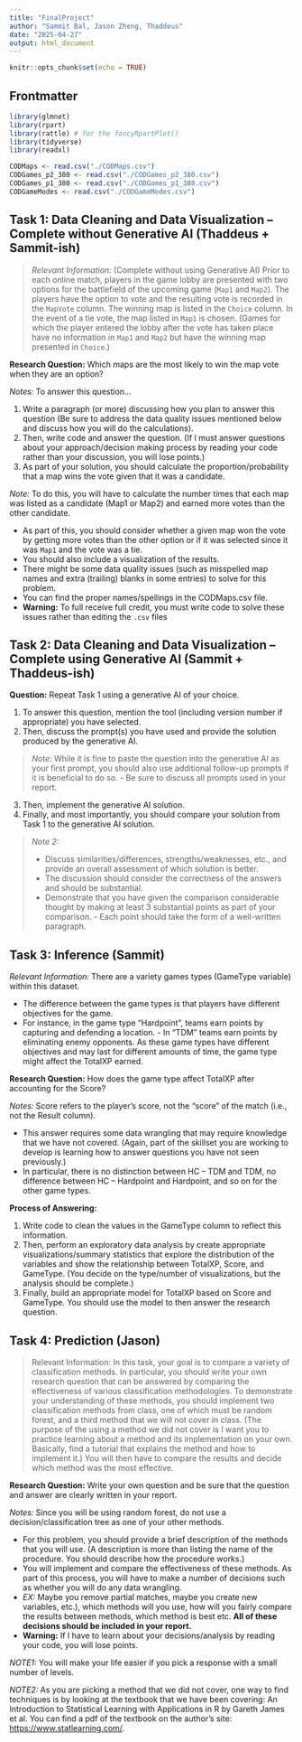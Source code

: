```yaml
---
title: "FinalProject"
author: "Sammit Bal, Jason Zheng, Thaddeus"
date: "2025-04-27"
output: html_document
---
```


```r
knitr::opts_chunk$set(echo = TRUE)
```

## Frontmatter

```r
library(glmnet)
library(rpart)
library(rattle) # for the fancyRpartPlot()
library(tidyverse)
library(readxl)

CODMaps <- read.csv("./CODMaps.csv")
CODGames_p2_380 <- read.csv("./CODGames_p2_380.csv")
CODGames_p1_380 <- read.csv("./CODGames_p1_380.csv")
CODGameModes <- read.csv("./CODGameModes.csv")
```

## Task 1: Data Cleaning and Data Visualization – Complete without Generative AI (Thaddeus + Sammit-ish)

> *Relevant Information:* (Complete without using Generative AI) Prior to each online match, players in the game lobby are presented with two options for the battlefield of the upcoming game (`Map1` and `Map2`). The players have the option to vote and the resulting vote is recorded in the `MapVote` column. The winning map is listed in the `Choice` column. In the event of a tie vote, the map listed in `Map1` is chosen. (Games for which the player entered the lobby after the vote has taken place have no information in `Map1` and `Map2` but have the winning map presented in `Choice`.)

**Research Question:** Which maps are the most likely to win the map vote when they are an option?

*Notes:* To answer this question...

1.  Write a paragraph (or more) discussing how you plan to answer this question (Be sure to address the data quality issues mentioned below and discuss how you will do the calculations).
2.  Then, write code and answer the question. (If I must answer questions about your approach/decision making process by reading your code rather than your discussion, you will lose points.)
3.  As part of your solution, you should calculate the proportion/probability that a map wins the vote given that it was a candidate.

*Note:* To do this, you will have to calculate the number times that each map was listed as a candidate (Map1 or Map2) and earned more votes than the other candidate.

-   As part of this, you should consider whether a given map won the vote by getting more votes than the other option or if it was selected since it was `Map1` and the vote was a tie.
-   You should also include a visualization of the results.
-   There might be some data quality issues (such as misspelled map names and extra (trailing) blanks in some entries) to solve for this problem.
-   You can find the proper names/spellings in the CODMaps.csv file.
-   **Warning:** To full receive full credit, you must write code to solve these issues rather than editing the `.csv` files

## Task 2: Data Cleaning and Data Visualization – Complete using Generative AI (Sammit + Thaddeus-ish)

**Question:** Repeat Task 1 using a generative AI of your choice.

1.  To answer this question, mention the tool (including version number if appropriate) you have selected.
2.  Then, discuss the prompt(s) you have used and provide the solution produced by the generative AI.

> *Note:* While it is fine to paste the question into the generative AI as your first prompt, you should also use additional follow-up prompts if it is beneficial to do so. - Be sure to discuss all prompts used in your report.

3.  Then, implement the generative AI solution.
4.  Finally, and most importantly, you should compare your solution from Task 1 to the generative AI solution.

> *Note 2:*
>
> -   Discuss similarities/differences, strengths/weaknesses, etc., and provide an overall assessment of which solution is better.
> -   The discussion should consider the correctness of the answers and should be substantial.
> -   Demonstrate that you have given the comparison considerable thought by making at least 3 substantial points as part of your comparison. - Each point should take the form of a well-written paragraph.

## Task 3: Inference (Sammit)

*Relevant Information:* There are a variety games types (GameType variable) within this dataset.

-   The difference between the game types is that players have different objectives for the game.
-   For instance, in the game type “Hardpoint”, teams earn points by capturing and defending a location. - In “TDM” teams earn points by eliminating enemy opponents. As these game types have different objectives and may last for different amounts of time, the game type might affect the TotalXP earned.

**Research Question:** How does the game type affect TotalXP after accounting for the Score?

*Notes:* Score refers to the player’s score, not the “score” of the match (i.e., not the Result column).

-   This answer requires some data wrangling that may require knowledge that we have not covered. (Again, part of the skillset you are working to develop is learning how to answer questions you have not seen previously.)
-   In particular, there is no distinction between HC – TDM and TDM, no difference between HC – Hardpoint and Hardpoint, and so on for the other game types.

**Process of Answering:**

1.  Write code to clean the values in the GameType column to reflect this information.
2.  Then, perform an exploratory data analysis by create appropriate visualizations/summary statistics that explore the distribution of the variables and show the relationship between TotalXP, Score, and GameType. (You decide on the type/number of visualizations, but the analysis should be complete.)
3.  Finally, build an appropriate model for TotalXP based on Score and GameType. You should use the model to then answer the research question.

## Task 4: Prediction (Jason)

> Relevant Information: In this task, your goal is to compare a variety of classification methods. In particular, you should write your own research question that can be answered by comparing the effectiveness of various classification methodologies. To demonstrate your understanding of these methods, you should implement two classification methods from class, one of which must be random forest, and a third method that we will not cover in class. (The purpose of the using a method we did not cover is I want you to practice learning about a method and its implementation on your own. Basically, find a tutorial that explains the method and how to implement it.) You will then have to compare the results and decide which method was the most effective.

**Research Question:** Write your own question and be sure that the question and answer are clearly written in your report.

*Notes:* Since you will be using random forest, do not use a decision/classification tree as one of your other methods.

-   For this problem, you should provide a brief description of the methods that you will use. (A description is more than listing the name of the procedure. You should describe how the procedure works.)
-   You will implement and compare the effectiveness of these methods. As part of this process, you will have to make a number of decisions such as whether you will do any data wrangling.
-   *EX:* Maybe you remove partial matches, maybe you create new variables, etc.), which methods will you use, how will you fairly compare the results between methods, which method is best etc. **All of these decisions should be included in your report.**
-   **Warning:** If I have to learn about your decisions/analysis by reading your code, you will lose points.

*NOTE1:* You will make your life easier if you pick a response with a small number of levels.

*NOTE2:* As you are picking a method that we did not cover, one way to find techniques is by looking at the textbook that we have been covering: An Introduction to Statistical Learning with Applications in R by Gareth James et al. You can find a pdf of the textbook on the author’s site: <https://www.statlearning.com/>.
